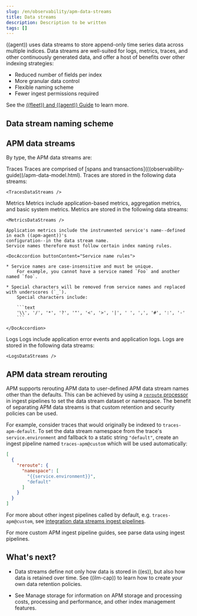 ```yaml
---
slug: /en/observability/apm-data-streams
title: Data streams
description: Description to be written
tags: []
---
```



<div id="apm-data-streams"></div>

<DocCallOut>

((agent)) uses data streams to store append-only time series data across multiple indices.
Data streams are well-suited for logs, metrics, traces, and other continuously generated data,
and offer a host of benefits over other indexing strategies:

* Reduced number of fields per index
* More granular data control
* Flexible naming scheme
* Fewer ingest permissions required

See the [((fleet)) and ((agent)) Guide](((fleet-guide))/data-streams.html) to learn more.

</DocCallOut>

<div id="apm-data-streams-naming-scheme"></div>

## Data stream naming scheme

<DataStreams />

<div id="apm-data-streams-list"></div>

## APM data streams

By type, the APM data streams are:

<DocDefList>
  <DocDefTerm>Traces</DocDefTerm>
  <DocDefDescription>
    Traces are comprised of [spans and transactions](((observability-guide))/apm-data-model.html).
    Traces are stored in the following data streams:

    <TracesDataStreams />
  </DocDefDescription>

  <DocDefTerm>Metrics</DocDefTerm>
  <DocDefDescription>
    Metrics include application-based metrics, aggregation metrics, and basic system metrics.
    Metrics are stored in the following data streams:

    <MetricsDataStreams />

    Application metrics include the instrumented service's name--defined in each ((apm-agent))'s
    configuration--in the data stream name.
    Service names therefore must follow certain index naming rules.

    <DocAccordion buttonContent="Service name rules">

    * Service names are case-insensitive and must be unique.
        For example, you cannot have a service named `Foo` and another named `foo`.

    * Special characters will be removed from service names and replaced with underscores (`_`).
        Special characters include:

        ```text
        '\\', '/', '*', '?', '"', '<', '>', '|', ' ', ',', '#', ':', '-'
        ```

    </DocAccordion>
  </DocDefDescription>
  <DocDefTerm>Logs</DocDefTerm>
  <DocDefDescription>
    Logs include application error events and application logs.
    Logs are stored in the following data streams:

    <LogsDataStreams />
  </DocDefDescription>
</DocDefList
>
<div id="apm-data-stream-rerouting"></div>

## APM data stream rerouting

APM supports rerouting APM data to user-defined APM data stream names other than the defaults.
This can be achieved by using a [`reroute` processor](((ref))/reroute-processor.html) in ingest pipelines to set the data stream dataset or namespace.
The benefit of separating APM data streams is that custom retention and security policies can be used.

For example, consider traces that would originally be indexed to `traces-apm-default`. To set the data stream namespace from the trace's `service.environment` and fallback to a static string `"default"`, create an ingest pipeline named `traces-apm@custom` which will be used automatically:

```json
[
  {
    "reroute": {
      "namespace": [
        "{{service.environment}}",
        "default"
      ]
    }
  }
]
```

For more about other ingest pipelines called by default, e.g. `traces-apm@custom`, see [integration data streams ingest pipelines](((fleet-guide))/data-streams.html#data-streams-pipelines).

For more custom APM ingest pipeline guides, see <DocLink slug="/en/observability/apm-ingest-pipelines">parse data using ingest pipelines</DocLink>.

<div id="apm-data-streams-next"></div>

## What's next?

* Data streams define not only how data is stored in ((es)), but also how data is retained over time.
    See <DocLink slug="/en/observability/apm-ilm-how-to">((ilm-cap))</DocLink> to learn how to create your own data retention policies.

* See <DocLink slug="/en/observability/apm-manage-storage">Manage storage</DocLink> for information on APM storage and processing costs,
    processing and performance, and other index management features.

